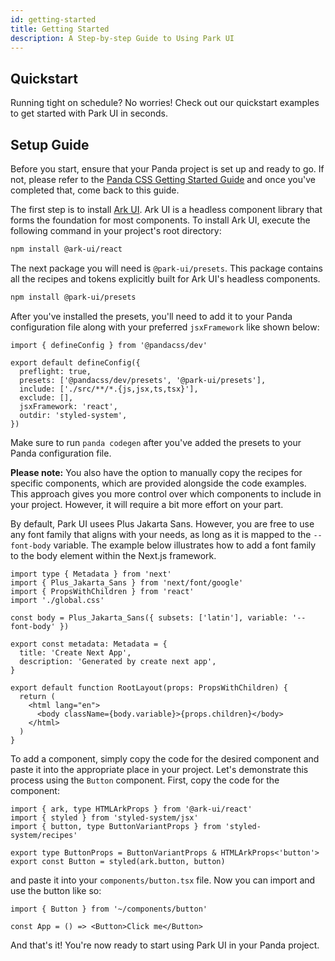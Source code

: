 ```yaml
---
id: getting-started
title: Getting Started
description: A Step-by-step Guide to Using Park UI
---
```



## Quickstart

Running tight on schedule? No worries! Check out our quickstart examples to get
started with Park UI in seconds.

<Quickstart />

## Setup Guide

<Steps>
<Step title="Prerequisite" number="1">

Before you start, ensure that your Panda project is set up and ready to go. If
not, please refer to the
[Panda CSS Getting Started Guide](https://panda-css.com/docs/overview/getting-started#framework-guides)
and once you've completed that, come back to this guide.

</Step>
<Step title="Install Ark UI" number="2">

The first step is to install [Ark UI](https://ark-ui.com). Ark UI is a headless
component library that forms the foundation for most components. To install Ark
UI, execute the following command in your project's root directory:

```bash multi
npm install @ark-ui/react
```

</Step>
<Step number="3" title="Install the Panda Presets">

The next package you will need is `@park-ui/presets`. This package contains all
the recipes and tokens explicitly built for Ark UI's headless components.

```bash
npm install @park-ui/presets
```

After you've installed the presets, you'll need to add it to your Panda
configuration file along with your preferred `jsxFramework` like shown below:

```tsx multi
import { defineConfig } from '@pandacss/dev'

export default defineConfig({
  preflight: true,
  presets: ['@pandacss/dev/presets', '@park-ui/presets'],
  include: ['./src/**/*.{js,jsx,ts,tsx}'],
  exclude: [],
  jsxFramework: 'react',
  outdir: 'styled-system',
})
```

Make sure to run `panda codegen` after you've added the presets to your Panda
configuration file.

**Please note:** You also have the option to manually copy the recipes for
specific components, which are provided alongside the code examples. This
approach gives you more control over which components to include in your
project. However, it will require a bit more effort on your part.

</Step>
<Step number="4" title="Setup Your Font Family">

By default, Park UI usees Plus Jakarta Sans. However, you are free to use any
font family that aligns with your needs, as long as it is mapped to the
`--font-body` variable. The example below illustrates how to add a font family
to the body element within the Next.js framework.

```tsx
import type { Metadata } from 'next'
import { Plus_Jakarta_Sans } from 'next/font/google'
import { PropsWithChildren } from 'react'
import './global.css'

const body = Plus_Jakarta_Sans({ subsets: ['latin'], variable: '--font-body' })

export const metadata: Metadata = {
  title: 'Create Next App',
  description: 'Generated by create next app',
}

export default function RootLayout(props: PropsWithChildren) {
  return (
    <html lang="en">
      <body className={body.variable}>{props.children}</body>
    </html>
  )
}
```

</Step>
<Step number="5" title="Add your first component">

To add a component, simply copy the code for the desired component and paste it
into the appropriate place in your project. Let's demonstrate this process using
the `Button` component. First, copy the code for the component:

```tsx multi
import { ark, type HTMLArkProps } from '@ark-ui/react'
import { styled } from 'styled-system/jsx'
import { button, type ButtonVariantProps } from 'styled-system/recipes'

export type ButtonProps = ButtonVariantProps & HTMLArkProps<'button'>
export const Button = styled(ark.button, button)
```

and paste it into your `components/button.tsx` file. Now you can import and use
the button like so:

```tsx
import { Button } from '~/components/button'

const App = () => <Button>Click me</Button>
```

And that's it! You're now ready to start using Park UI in your Panda project.

</Step>
</Steps>
